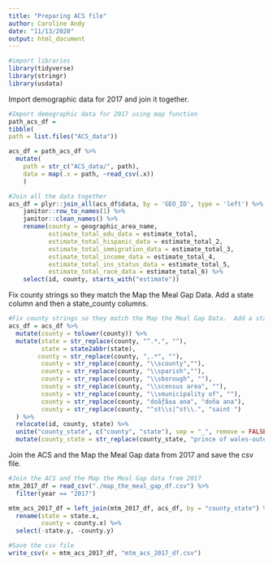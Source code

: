 ```yaml
---
title: "Preparing ACS file"
author: Caroline Andy
date: "11/13/2020" 
output: html_document
---
```


```r
#import libraries
library(tidyverse)
library(stringr)
library(usdata)
```



Import demographic data for 2017 and join it together.

```r
#Import demographic data for 2017 using map function
path_acs_df = 
tibble(
path = list.files("ACS_data"))

acs_df = path_acs_df %>%
  mutate(
    path = str_c("ACS_data/", path),
    data = map(.x = path, ~read_csv(.x))
    ) 

#Join all the data together
acs_df = plyr::join_all(acs_df$data, by = 'GEO_ID', type = 'left') %>%
    janitor::row_to_names(1) %>%
    janitor::clean_names() %>%
    rename(county = geographic_area_name,
           estimate_total_edu_data = estimate_total,
           estimate_total_hispanic_data = estimate_total_2,
           estimate_total_immigration_data = estimate_total_3,
           estimate_total_income_data = estimate_total_4,
           estimate_total_ins_status_data = estimate_total_5,
           estimate_total_race_data = estimate_total_6) %>%
    select(id, county, starts_with("estimate"))
```

Fix county strings so they match the Map the Meal Gap Data.  Add a state column and then a state_county columns.

```r
#Fix county strings so they match the Map the Meal Gap Data.  Add a state column and then a state_county columns.
acs_df = acs_df %>%
  mutate(county = tolower(county)) %>%
  mutate(state = str_replace(county, "^.*,", ""),
         state = state2abbr(state),
        county = str_replace(county, ",.*", ""),
         county = str_replace(county, "\\scounty",""),
         county = str_replace(county, "\\sparish",""),
         county = str_replace(county, "\\sborough", ""),
         county = str_replace(county, "\\scensus area", ""),
         county = str_replace(county, "\\smunicipality of", ""),
         county = str_replace(county, "doãƒâ±a ana", "doña ana"),
         county = str_replace(county, "^st\\s|^st\\.", "saint ")
  ) %>%
  relocate(id, county, state) %>%
  unite("county_state", c("county", "state"), sep = "_", remove = FALSE) %>%
  mutate(county_state = str_replace(county_state, "prince of wales-outer ketchikan_AK", "prince of wales-hyder_AK"))
```


Join the ACS and the Map the Meal Gap data from 2017 and save the csv file.

```r
#Join the ACS and the Map the Meal Gap data from 2017
mtm_2017_df = read_csv("./map_the_meal_gap_df.csv") %>%
  filter(year == "2017")

mtm_acs_2017_df = left_join(mtm_2017_df, acs_df, by = "county_state") %>%
  rename(state = state.x,
         county = county.x) %>%
  select(-state.y, -county.y)

#Save the csv file
write_csv(x = mtm_acs_2017_df, "mtm_acs_2017_df.csv")
```




